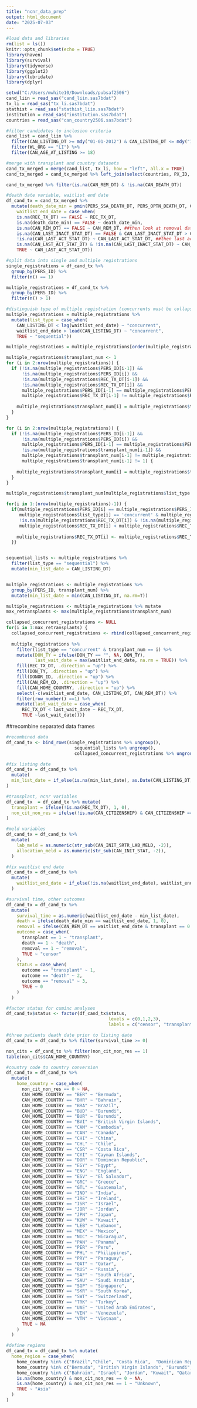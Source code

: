 ---
title: "ncnr_data_prep"
output: html_document
date: "2025-07-03"
---

```{r setup, include=FALSE}
#load data and libraries
rm(list = ls())
knitr::opts_chunk$set(echo = TRUE)
library(haven)
library(survival)
library(tidyverse)
library(ggplot2)
library(lubridate)
library(dplyr)

setwd("C:/Users/mwhite10/Downloads/pubsaf2506")
cand_liin = read_sas("cand_liin.sas7bdat")
tx_li = read_sas("tx_li.sas7bdat")
stathist = read_sas("stathist_liin.sas7bdat")
institution = read_sas("institution.sas7bdat")
countries = read_sas("can_country2506.sas7bdat")
```

```{r cars}
#filter candidates to inclusion criteria
cand_list = cand_liin %>% 
  filter(CAN_LISTING_DT >= mdy("01-01-2012") & CAN_LISTING_DT <= mdy("12-31-2022")) %>% 
  filter(WL_ORG == "LI") %>%
  filter(CAN_AGE_AT_LISTING >= 18)

#merge with transplant and country datasets
cand_tx_merged = merge(cand_list, tx_li, how = "left", all.x = TRUE)
cand_tx_merged = cand_tx_merged %>% left_join(select(countries, PX_ID, CAN_HOME_COUNTRY))

cand_tx_merged %>% filter(is.na(CAN_REM_DT) & !is.na(CAN_DEATH_DT))
```

```{r}
#death date variable, waitlist end date
df_cand_tx = cand_tx_merged %>% 
  mutate(death_date_min = pmin(PERS_SSA_DEATH_DT, PERS_OPTN_DEATH_DT, CAN_DEATH_DT, TFL_DEATH_DT, na.rm = T),
    waitlist_end_date = case_when(
    is.na(REC_TX_DT) == FALSE ~ REC_TX_DT,
    is.na(death_date_min) == FALSE ~ death_date_min,
    is.na(CAN_REM_DT) == FALSE ~ CAN_REM_DT, ##then look at removal date
    is.na(CAN_LAST_INACT_STAT_DT) == FALSE & CAN_LAST_INACT_STAT_DT > CAN_LAST_ACT_STAT_DT ~ CAN_LAST_INACT_STAT_DT,##then inactive date if after last active date
    !is.na(CAN_LAST_ACT_STAT_DT) ~ CAN_LAST_ACT_STAT_DT, ##then last active
    is.na(CAN_LAST_ACT_STAT_DT) & !is.na(CAN_LAST_INACT_STAT_DT) ~ CAN_LAST_INACT_STAT_DT,
    TRUE ~ CAN_LAST_ACT_STAT_DT))
```


```{r}
#split data into single and multiple registrations
single_registrations = df_cand_tx %>% 
  group_by(PERS_ID) %>%
  filter(n() == 1)

multiple_registrations = df_cand_tx %>%
  group_by(PERS_ID) %>%
  filter(n() > 1)
```

```{r}
#distinguish type of multiple registration (concurrents must be collapsed into single listing)
multiple_registrations = multiple_registrations %>%
  mutate(list_type = case_when(
    CAN_LISTING_DT < lag(waitlist_end_date) ~ "concurrent",
    waitlist_end_date > lead(CAN_LISTING_DT) ~ "concurrent",
    TRUE ~ "sequential")) 

multiple_registrations = multiple_registrations[order(multiple_registrations$PERS_ID, multiple_registrations$waitlist_end_date), ]
```

```{r}

 
multiple_registrations$transplant_num <- 1 
for (i in 2:nrow(multiple_registrations)) {
  if (!is.na(multiple_registrations$PERS_ID[i-1]) && 
      !is.na(multiple_registrations$PERS_ID[i]) && 
      !is.na(multiple_registrations$REC_TX_DT[i-1]) && 
      !is.na(multiple_registrations$REC_TX_DT[i]) &&
      multiple_registrations$PERS_ID[i-1] == multiple_registrations$PERS_ID[i] &&
      multiple_registrations$REC_TX_DT[i-1] != multiple_registrations$REC_TX_DT[i]) {
    
    multiple_registrations$transplant_num[i] = multiple_registrations$transplant_num[i-1] + 1
  }
}

for (i in 2:nrow(multiple_registrations)) {
  if (!is.na(multiple_registrations$PERS_ID[i-1]) && 
      !is.na(multiple_registrations$PERS_ID[i]) && 
      multiple_registrations$PERS_ID[i-1] == multiple_registrations$PERS_ID[i] &&
      !is.na(multiple_registrations$transplant_num[i-1]) && 
      multiple_registrations$transplant_num[i-1] != multiple_registrations$transplant_num[i] &&
      multiple_registrations$transplant_num[i-1] != 1) {
    
    multiple_registrations$transplant_num[i] = multiple_registrations$transplant_num[i-1]
  }
}

multiple_registrations$transplant_num[multiple_registrations$list_type == 'sequential'] <- 0 

for(i in 1:(nrow(multiple_registrations)-1)) { 
  if(multiple_registrations$PERS_ID[i] == multiple_registrations$PERS_ID[i+1] &
     multiple_registrations$list_type[i] == 'concurrent' & multiple_registrations$list_type[i+1] == 'concurrent' &
     !is.na(multiple_registrations$REC_TX_DT[i]) & !is.na(multiple_registrations$REC_TX_DT[i+1]) &
     multiple_registrations$REC_TX_DT[i] < multiple_registrations$REC_TX_DT[i+1] ) {
    
    multiple_registrations$REC_TX_DT[i] <- multiple_registrations$REC_TX_DT[i+1] ##if PERS_ID is the same as the NEXT row, both have concurrent listings, transplant dates for both are not NA, and transplant date is earlier than the next row's transplant date - update to next row's transplant date
  }}


sequential_lists <- multiple_registrations %>%
  filter(list_type == "sequential") %>%
  mutate(min_list_date = CAN_LISTING_DT)  


multiple_registrations <- multiple_registrations %>% 
  group_by(PERS_ID, transplant_num) %>%
  mutate(min_list_date = min(CAN_LISTING_DT, na.rm=T))

multiple_registrations <- multiple_registrations %>% mutate
max_retransplants <- max(multiple_registrations$transplant_num) 

collapsed_concurrent_registrations <- NULL 
for(i in 1:max_retransplants) {
  collapsed_concurrent_registrations <- rbind(collapsed_concurrent_registrations, 
        
  multiple_registrations %>%
    filter(list_type == "concurrent" & transplant_num == i) %>% 
    mutate(DON_TY = ifelse(DON_TY == "", NA, DON_TY),
           last_wait_date = max(waitlist_end_date, na.rm = TRUE)) %>% 
    fill(REC_TX_DT, .direction = "up") %>%
    fill(DON_TY, .direction = "up") %>%
    fill(DONOR_ID, .direction = "up") %>%
    fill(CAN_REM_CD, .direction = "up") %>%
    fill(CAN_HOME_COUNTRY, .direction = "up") %>%
    select(-c(waitlist_end_date, CAN_LISTING_DT, CAN_REM_DT)) %>%
    filter(row_number() ==1) %>%  
    mutate(last_wait_date = case_when(
      REC_TX_DT < last_wait_date ~ REC_TX_DT,
      TRUE ~last_wait_date)))}
```



##recombine separated data frames

```{r}
#recombined data
df_cand_tx <- bind_rows(single_registrations %>% ungroup(), 
                          sequential_lists %>% ungroup(), 
                          collapsed_concurrent_registrations %>% ungroup()) 

#fix listing date 
df_cand_tx = df_cand_tx %>% 
  mutate(
  min_list_date = if_else(is.na(min_list_date), as.Date(CAN_LISTING_DT), as.Date(min_list_date))
)


```


```{r pressure, echo=FALSE}
#transplant, ncnr variables
df_cand_tx  = df_cand_tx %>% mutate(
  transplant = ifelse(!is.na(REC_TX_DT), 1, 0),
  non_cit_non_res = ifelse(!is.na(CAN_CITIZENSHIP) & CAN_CITIZENSHIP == 6, 1, 0),
)

#meld variables
df_cand_tx = df_cand_tx %>%
  mutate(
    lab_meld = as.numeric(str_sub(CAN_INIT_SRTR_LAB_MELD, -2)),
    allocation_meld = as.numeric(str_sub(CAN_INIT_STAT, -2)),
  )

#fix waitlist end date
df_cand_tx = df_cand_tx %>% 
  mutate(
    waitlist_end_date = if_else(!is.na(waitlist_end_date), waitlist_end_date, last_wait_date)
  )

```

```{r}
#survival time, other outcomes
df_cand_tx = df_cand_tx %>%
  mutate(
    survival_time = as.numeric(waitlist_end_date - min_list_date),
    death = ifelse(death_date_min == waitlist_end_date, 1, 0),
    removal = ifelse(CAN_REM_DT == waitlist_end_date & transplant == 0 & death == 0, 1, 0),
    outcome = case_when(
      transplant == 1 ~ "transplant",
      death == 1 ~ "death",
      removal == 1 ~ "removal",
      TRUE ~ "censor"
    ),
    status = case_when(
      outcome == "transplant" ~ 1,
      outcome == "death" ~ 2,
      outcome == "removal" ~ 3,
      TRUE ~ 0
    )
  )

#factor status for cuminc analyses
df_cand_tx$status <- factor(df_cand_tx$status,
                                       levels = c(0,1,2,3),
                                       labels = c("censor", "transplant", "death", "removal"))

#three patients death date prior to listing date
df_cand_tx = df_cand_tx %>% filter(survival_time >= 0)
```
```{r}
non_cits = df_cand_tx %>% filter(non_cit_non_res == 1)
table(non_cits$CAN_HOME_COUNTRY)
```
```{r}
#country code to country conversion
df_cand_tx = df_cand_tx %>% 
  mutate(
    home_country = case_when(
      non_cit_non_res == 0 ~ NA,
      CAN_HOME_COUNTRY == "BER" ~ "Bermuda",
      CAN_HOME_COUNTRY == "BHR" ~ "Bahrain",
      CAN_HOME_COUNTRY == "BRA" ~ "Brazil",
      CAN_HOME_COUNTRY == "BUD" ~ "Burundi",
      CAN_HOME_COUNTRY == "BUR" ~ "Burundi",
      CAN_HOME_COUNTRY == "BVI" ~ "British Virgin Islands",
      CAN_HOME_COUNTRY == "CAM" ~ "Cambodia",
      CAN_HOME_COUNTRY == "CAN" ~ "Canada",
      CAN_HOME_COUNTRY == "CHI" ~ "China",
      CAN_HOME_COUNTRY == "CHL" ~ "Chile",
      CAN_HOME_COUNTRY == "CSR" ~ "Costa Rica",
      CAN_HOME_COUNTRY == "CYI" ~ "Cayman Islands",
      CAN_HOME_COUNTRY == "DOR" ~ "Domincan Republic",
      CAN_HOME_COUNTRY == "EGY" ~ "Egypt",
      CAN_HOME_COUNTRY == "ENG" ~ "England",
      CAN_HOME_COUNTRY == "ESV" ~ "El Salvador",
      CAN_HOME_COUNTRY == "GRC" ~ "Greece",
      CAN_HOME_COUNTRY == "GTL" ~ "Guatemala", 
      CAN_HOME_COUNTRY == "IND" ~ "India",
      CAN_HOME_COUNTRY == "IRE" ~ "Ireland",
      CAN_HOME_COUNTRY == "ISR" ~ "Israel",
      CAN_HOME_COUNTRY == "JOR" ~ "Jordan",
      CAN_HOME_COUNTRY == "JPN" ~ "Japan",
      CAN_HOME_COUNTRY == "KUW" ~ "Kuwait",
      CAN_HOME_COUNTRY == "LEB" ~ "Lebanon",
      CAN_HOME_COUNTRY == "MEX" ~ "Mexico",
      CAN_HOME_COUNTRY == "NIC" ~ "Nicaragua",
      CAN_HOME_COUNTRY == "PAN" ~ "Panama",
      CAN_HOME_COUNTRY == "PER" ~ "Peru",
      CAN_HOME_COUNTRY == "PHL" ~ "Philippines",
      CAN_HOME_COUNTRY == "PRY" ~ "Paraguay",
      CAN_HOME_COUNTRY == "QAT" ~ "Qatar",
      CAN_HOME_COUNTRY == "RUS" ~ "Russia",
      CAN_HOME_COUNTRY == "SAF" ~ "South Africa",
      CAN_HOME_COUNTRY == "SAU" ~ "Saudi Arabia",
      CAN_HOME_COUNTRY == "SGP" ~ "Singapore",
      CAN_HOME_COUNTRY == "SKR" ~ "South Korea",
      CAN_HOME_COUNTRY == "SWT" ~ "Switzerland",
      CAN_HOME_COUNTRY == "TRK" ~ "Turkey",
      CAN_HOME_COUNTRY == "UAE" ~ "United Arab Emirates",
      CAN_HOME_COUNTRY == "VEN" ~ "Venezuela",
      CAN_HOME_COUNTRY == "VTN" ~ "Vietnam",
      TRUE ~ NA
    )
  )

#define regions
df_cand_tx = df_cand_tx %>% mutate(
  home_region = case_when(
    home_country %in% c("Brazil","Chile", "Costa Rica",  "Dominican Republic", "Ecuador","El Salvador",  "Guatemala", "Mexico", "Nicaragua", "Panama", "Peru", "Paraguay", "Venezuela") ~ "Latin America",
    home_country %in% c("Bermuda", "British Virgin Islands", "Burundi", "Canada", "Cayman Islands", "England", "Egypt", "Greece", "Ireland", "Russia", "South Africa", "Switzerland") ~ "Other",
    home_country %in% c("Bahrain", "Israel", "Jordan", "Kuwait", "Qatar", "Saudi Arabia", "Turkey", "United Arab Emirates") ~ "Middle East",
    is.na(home_country) & non_cit_non_res == 0 ~ NA,
    is.na(home_country) & non_cit_non_res == 1 ~ "Unknown",
    TRUE ~ "Asia"
  )
)

```

